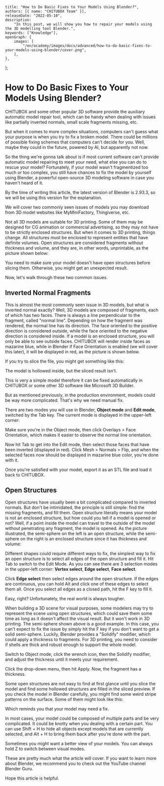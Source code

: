 	title: "How to Do Basic Fixes to Your Models Using Blender?",
	authors: [{ name: "CHITUBOX Team" }],
	releaseDate: "2022-05-10",
	description:
		"In this post, we will show you how to repair your models using the 3D modelling tool Blender.",
	keywords: ["Knowledge"],
	openGraph: {
		images: [
			"/en/academy/images/docs/advanced/how-to-do-basic-fixes-to-your-models-using-blender/cover.png",
		],
	},
};

# How to Do Basic Fixes to Your Models Using Blender?

CHITUBOX and some other popular 3D software provide the auxiliary automatic model repair tool, which can be handy when dealing with issues like partially inverted normals, small scale fragments missing, etc.

But when it comes to more complex situations, computers can't guess what your purpose is when you try to fix a broken model. There could be millions of possible fixing schemes that computers can't decide for you. Well, maybe they could in the future, powered by AI, but apparently not now.

So the thing we're gonna talk about is if most current software can't provide automatic model repairing to meet your need, what else you can do to rescue your model? Fortunately, if your model wasn't fragmentized too much or too complex, you still have chances to fix the model by yourself using <Link href="https://www.blender.org/">Blender</Link>, a powerful open-source 3D modeling software in case you haven't heard of it.

By the time of writing this article, the latest version of Blender is 2.93.3, so we will be using this version for the explanation.

We will cover two commonly seen issues of models you may download from 3D model websites like MyMiniFactory, Thingiverse, etc.

Not all 3D models are suitable for 3D printing. Some of them may be designed for CG animation or commercial advertising, so they may not have to be strictly enclosed structures. But when it comes to 3D printing, things change. All structures must be enclosed to represent entities that have definite volumes. Open structures are considered fragments without thickness and volume, and they are, in other words, unprintable, as the picture shown below:

<ImageContainer>
	<AntdImage
		alt="open structures"
		src={
			"/en/academy/images/docs/advanced/how-to-do-basic-fixes-to-your-models-using-blender/open-structures.gif"
		}
	/>
</ImageContainer>

You need to make sure your model doesn't have open structures before slicing them. Otherwise, you might get an unexpected result.

Now, let's walk through these two common issues.

## Inverted Normal Fragments

This is almost the most commonly seen issue in 3D models, but what is inverted normal exactly? Well, 3D models are composed of fragments, each of which has two faces. There is always a line perpendicular to the fragment, called "normal line". Depending on how the fragment was rendered, the normal line has its direction. The face oriented to the positive direction is considered outside, while the face oriented to the negative direction is considered inside. If a model is an enclosed structure, you will only be able to see outside faces. CHITUBOX will render inside faces as mazarine blue, while in Blender if Face Orientation is enabled (we will cover this later), it will be displayed in red, as the picture is shown below.

<ImageContainer>
	<AntdImage
		alt="inverted normal fragments inside the cube"
		src={
			"/en/academy/images/docs/advanced/how-to-do-basic-fixes-to-your-models-using-blender/inverted-normal-fragments-inside-the-cube.gif"
		}
	/>
</ImageContainer>

If you try to slice the file, you might get something like this:

<ImageContainer>
	<AntdImage
		alt="slice result"
		src={
			"/en/academy/images/docs/advanced/how-to-do-basic-fixes-to-your-models-using-blender/slice-result-01.png"
		}
	/>
</ImageContainer>

<ImageContainer>
	<AntdImage
		alt="slice result"
		src={
			"/en/academy/images/docs/advanced/how-to-do-basic-fixes-to-your-models-using-blender/slice-result-02.png"
		}
	/>
</ImageContainer>

The model is hollowed inside, but the sliced result isn't.

This is very a simple model therefore it can be fixed automatically in CHITUBOX or some other 3D software like Microsoft 3D Builder.

But as mentioned previously, in the production environment, models could be way more complicated. That's why we need manual fix.

There are two modes you will use in Blender, **Object mode** and **Edit mode**, switched by the Tab key. The current mode is displayed in the upper-left corner:

<ImageContainer>
	<AntdImage
		alt="switch to Edit mode in Blender"
		src={
			"/en/academy/images/docs/advanced/how-to-do-basic-fixes-to-your-models-using-blender/edit-mode.png"
		}
	/>
</ImageContainer>

Make sure you're in the Object mode, then click Overlays > Face Orientation, which makes it easier to observe the normal line orientation.

<ImageContainer>
	<AntdImage
		alt="Face orientation option"
		src={
			"/en/academy/images/docs/advanced/how-to-do-basic-fixes-to-your-models-using-blender/face-orientation-option.png"
		}
	/>
</ImageContainer>

Now hit Tab to get into the Edit mode, then select those faces that have been inverted (displayed in red). Click Mesh > Normals > Flip, and when the selected faces now should be displayed in mazarine blue color, you're done with it.

<ImageContainer>
	<AntdImage
		alt="flip selected faces"
		src={
			"/en/academy/images/docs/advanced/how-to-do-basic-fixes-to-your-models-using-blender/flip-selected-faces.gif"
		}
	/>
</ImageContainer>

Once you're satisfied with your model, export it as an STL file and load it back to CHITUBOX.

## Open Structures

Open structures have usually been a bit complicated compared to inverted normals. But don't be intimidated, the principle is still simple: find the missing fragments, and fill them. Open structure literally means your model is not an enclosed structure, but how could you tell if a model is opened or not? Well, if a point inside the model can travel to the outside of the model without penetrating any fragment, the model is opened. As the picture illustrated, the semi-sphere on the left is an open structure, while the semi-sphere on the right is an enclosed structure since it has thickness and volume:

<ImageContainer>
	<AntdImage
		alt="open/enclosed structure semi-sphere"
		src={
			"/en/academy/images/docs/advanced/how-to-do-basic-fixes-to-your-models-using-blender/openenclosed-structure-semi-sphere.png"
		}
	/>
</ImageContainer>

Different shapes could require different ways to fix, the simplest way to fix an open structure is to select all edges of the open structure and fill it. Hit Tab to switch to the Edit Mode. As you can see there are 3 selection modes in the upper-left corner: **Vertex select**, **Edge select**, **Face select**.

<ImageContainer>
	<AntdImage
		alt="3 selection modes"
		src={
			"/en/academy/images/docs/advanced/how-to-do-basic-fixes-to-your-models-using-blender/3-selection-modes.png"
		}
	/>
</ImageContainer>

Click **Edge select** then select edges around the open structure. If the edges are continuous, you can hold Alt and click one of these edges to select them all. Once you select all edges as a closed path, hit the F key to fill it.

<ImageContainer>
	<AntdImage
		alt="use Edge select mode to fix the model"
		src={
			"/en/academy/images/docs/advanced/how-to-do-basic-fixes-to-your-models-using-blender/use-edge-select-mode-to-fix-the-model.gif"
		}
	/>
</ImageContainer>

Easy, right? Unfortunately, the real world is always tougher.

When building a 3D scene for visual purposes, some modelers may try to represent the scene using open structures, which could save them some time as long as it doesn't affect the visual result. But it won't work in 3D printing. The semi-sphere shown above is a good example. In this case, you can't expect to fix the issue by simply hit the F key if you don't want to get a solid semi-sphere. Luckily, Blender provides a "Solidify" modifier, which could apply a thickness to fragments. For 3D printing, you need to consider if shells are thick and robust enough to support the whole model.

Switch to Object mode, click the wrench icon, then the Solidify modifier, and adjust the thickness until it meets your requirement.

Click the drop-down menu, then hit Apply. Now, the fragment has a thickness.

<ImageContainer>
	<AntdImage
		alt="solidify the semi-sphere"
		src={
			"/en/academy/images/docs/advanced/how-to-do-basic-fixes-to-your-models-using-blender/solidify-the-semi-sphere.gif"
		}
	/>
</ImageContainer>

Some open structures are not easy to find at first glance until you slice the model and find some hollowed structures are filled in the sliced preview. If you check the model in Blender carefully, you might find some weird stripe patterns on the surface. Some of them might look like this:

<ImageContainer>
	<AntdImage
		alt="stripe patterns"
		src={
			"/en/academy/images/docs/advanced/how-to-do-basic-fixes-to-your-models-using-blender/stripe-patterns.png"
		}
	/>
</ImageContainer>

Which reminds you that your model may need a fix.

In most cases, your model could be composed of multiple parts and be very complicated. It could be knotty when you dealing with a certain part. You can use Shift + H to hide all objects except models that are currently selected, and Alt + H to bring them back after you're done with the part.

Sometimes you might want a better view of your models. You can always hold Z to switch between visual modes.

These are pretty much what the article will cover. If you want to learn more about Blender, we recommend you to check out the YouTube channel <Link href="https://www.youtube.com/@blenderguru">Blender Guru</Link>.

Hope this article is helpful.
